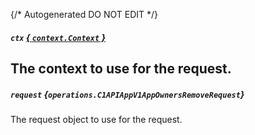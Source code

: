 {/* Autogenerated DO NOT EDIT  */}

##### `ctx` [*{ `context.Context` }*](https://pkg.go.dev/context#Context)
The context to use for the request.
---
##### `request` *{`operations.C1APIAppV1AppOwnersRemoveRequest`}*
The request object to use for the request.

<Collapsible openLabel={Labels.showProperties} closeLabel={Labels.hideProperties}>
  <C1APIAppV1AppOwnersRemoveRequest />
</Collapsible>


